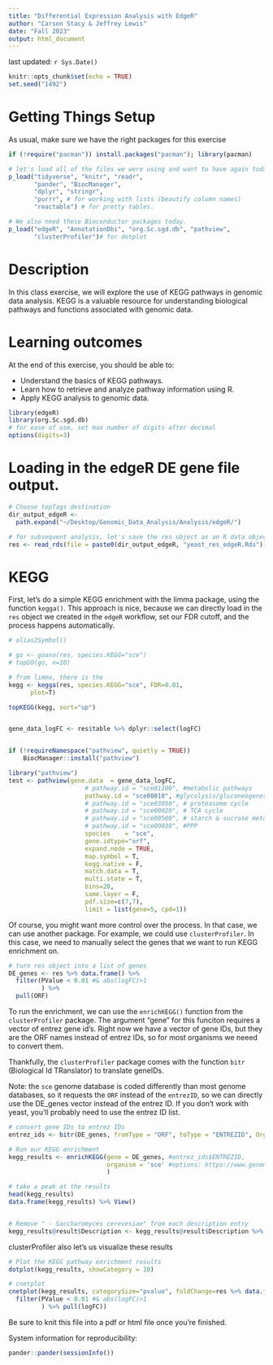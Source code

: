 ```yaml
---
title: "Differential Expression Analysis with EdgeR"
author: "Carson Stacy & Jeffrey Lewis"
date: "Fall 2023"
output: html_document
---
```


last updated: `r Sys.Date()`

```r
knitr::opts_chunk$set(echo = TRUE)
set.seed("1492")
```

# Getting Things Setup

As usual, make sure we have the right packages for this exercise

```r
if (!require("pacman")) install.packages("pacman"); library(pacman)

# let's load all of the files we were using and want to have again today
p_load("tidyverse", "knitr", "readr",
       "pander", "BiocManager", 
       "dplyr", "stringr", 
       "purrr", # for working with lists (beautify column names)
       "reactable") # for pretty tables.

# We also need these Bioconductor packages today.
p_load("edgeR", "AnnotationDbi", "org.Sc.sgd.db", "pathview",
       "clusterProfiler")# for dotplot
```


# Description


In this class exercise, we will explore the use of KEGG pathways in genomic data analysis. KEGG is a valuable resource for understanding biological pathways and functions associated with genomic data.

# Learning outcomes

At the end of this exercise, you should be able to:

-   Understand the basics of KEGG pathways.
-   Learn how to retrieve and analyze pathway information using R.
-   Apply KEGG analysis to genomic data.


```r
library(edgeR)
library(org.Sc.sgd.db)
# for ease of use, set max number of digits after decimal
options(digits=3)
```

# Loading in the edgeR DE gene file output.


```r
# Choose topTags destination
dir_output_edgeR <-
  path.expand("~/Desktop/Genomic_Data_Analysis/Analysis/edgeR/")

# for subsequent analysis, let's save the res object as an R data object.
res <- read_rds(file = paste0(dir_output_edgeR, "yeast_res_edgeR.Rds"))
```



# KEGG

First, let's do a simple KEGG enrichment with the limma package, using the function `kegga()`. This approach is nice, because we can directly load in the `res` object we created in the `edgeR` workflow, set our FDR cutoff, and the process happens automatically.

```r
# alias2Symbol()

# go <- goana(res, species.KEGG="sce")
# topGO(go, n=10)

# from limma, there is the 
kegg <- kegga(res, species.KEGG="sce", FDR=0.01,
      plot=T)

topKEGG(kegg, sort="up")


gene_data_logFC <- res$table %>% dplyr::select(logFC)


if (!requireNamespace("pathview", quietly = TRUE))
    BiocManager::install("pathview")

library("pathview")
test <- pathview(gene.data  = gene_data_logFC,
                     # pathway.id = "sce01100", #metabolic pathways
                     pathway.id = "sce00010", #glycolysis/gluconeogenesis
                     # pathway.id = "sce03050", # proteasome cycle
                     # pathway.id = "sce00020", # TCA cycle
                     # pathway.id = "sce00500", # starch & sucrose metabolism (trehalose)
                     # pathway.id = "sce00030", #PPP
                     species    = "sce",
                     gene.idtype="orf",
                     expand.node = TRUE,
                     map.symbol = T,
                     kegg.native = F, 
                     match.data = T, 
                     multi.state = T, 
                     bins=20,
                     same.layer = F,
                     pdf.size=c(7,7),
                     limit = list(gene=5, cpd=1))
```



Of course, you might want more control over the process. In that case, we can use another package. For example, we could use `clusterProfiler`. In this case, we need to manually select the genes that we want to run KEGG enrichment on.

```r
# turn res object into a list of genes
DE_genes <- res %>% data.frame() %>%
  filter(PValue < 0.01 #& abs(logFC)>1
         ) %>%
  pull(ORF)
```


To run the enrichment, we can use the `enrichKEGG()` function from the `clusterProfiler` package. The argument "gene" for this funciton requires a vector of entrez gene id's. Right now we have a vector of gene IDs, but they are the ORF names instead of entrez IDs, so for most organisms we neeed to convert them.

Thankfully, the `clusterProfiler` package comes with the function `bitr` (Biological Id TRanslator) to translate geneIDs.

Note: the `sce` genome database is coded differently than most genome databases, so it requests the `ORF` instead of the `entrezID`, so we can directly use the DE_genes vector instead of the entrez ID. If you don't work with yeast, you'll probably need to use the entrez ID list. 

```r
# convert gene IDs to entrez IDs
entrez_ids <- bitr(DE_genes, fromType = "ORF", toType = "ENTREZID", OrgDb = org.Sc.sgd.db)

# Run our KEGG enrichment
kegg_results <- enrichKEGG(gene = DE_genes, #entrez_ids$ENTREZID, 
                           organism = 'sce' #options: https://www.genome.jp/kegg/catalog/org_list.html
                           )

# take a peak at the results
head(kegg_results)
data.frame(kegg_results) %>% View()


# Remove " - Saccharomyces cerevesiae" from each description entry
kegg_results@result$Description <- kegg_results@result$Description %>% print() %>% str_replace_all(., fixed(" - Saccharomyces cerevisiae"), "")
```

clusterProfiler also let's us visualize these results
```r
# Plot the KEGG pathway enrichment results
dotplot(kegg_results, showCategory = 10)

# cnetplot
cnetplot(kegg_results, categorySize="pvalue", foldChange=res %>% data.frame() %>%
  filter(PValue < 0.01 #& abs(logFC)>1
         ) %>% pull(logFC))
```

Be sure to knit this file into a pdf or html file once you're finished.

System information for reproducibility:
```r
pander::pander(sessionInfo())
```
